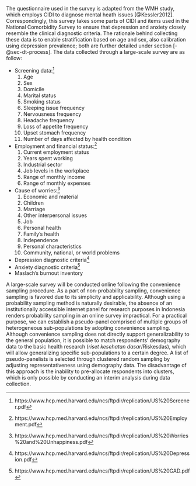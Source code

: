 The questionnaire used in the survey is adapted from the WMH study, which employs CIDI to diagnose mental heath issues [@Kessler2012]. Correspondingly, this survey takes some parts of CIDI and items used in the National Comorbidity Survey to ensure that depression and anxiety closely resemble the clinical diagnostic criteria. The rationale behind collecting these data is to enable stratification based on age and sex, also calibration using depression prevalence; both are further detailed under section [-@sec-dt-process]. The data collected through a large-scale survey are as follow:

- Screening data:^[https://www.hcp.med.harvard.edu/ncs/ftpdir/replication/US%20Screener.pdf]
  1. Age
  1. Sex
  1. Domicile
  1. Marital status
  1. Smoking status
  1. Sleeping issue frequency
  1. Nervousness frequency
  1. Headache frequency
  1. Loss of appetite frequency
  1. Upset stomach frequency
  1. Number of days affected by health condition
- Employment and financial status:^[https://www.hcp.med.harvard.edu/ncs/ftpdir/replication/US%20Employment.pdf]
  1. Current employment status
  1. Years spent working
  1. Industrial sector
  1. Job levels in the workplace
  1. Range of monthly income
  1. Range of monthly expenses
- Cause of worries:^[https://www.hcp.med.harvard.edu/ncs/ftpdir/replication/US%20Worries%20and%20Unhappiness.pdf]
  1. Economic and material
  1. Children
  1. Marriage
  1. Other interpersonal issues
  1. Job
  1. Personal health
  1. Family's health
  1. Independence
  1. Personal characteristics
  1. Community, national, or world problems
- Depression diagnostic criteria^[https://www.hcp.med.harvard.edu/ncs/ftpdir/replication/US%20Depression.pdf]
- Anxiety diagnostic criteria^[https://www.hcp.med.harvard.edu/ncs/ftpdir/replication/US%20GAD.pdf]
- Maslach's burnout inventory

A large-scale survey will be conducted online following the convenience sampling procedure. As a part of non-probability sampling, convenience sampling is favored due to its simplicity and applicability. Although using a probability sampling method is naturally desirable, the absence of an institutionally accessible internet panel for research purposes in Indonesia renders probability sampling in an online survey impractical. For a practical purpose, we can establish a pseudo-panel comprised of multiple groups of heterogeneous sub-populations by adopting convenience sampling. Although convenience sampling does not directly support generalizability to the general population, it is possible to match respondents' demography data to the basic health research (*riset kesehatan dasar*/Riskesdas), which will allow generalizing specific sub-populations to a certain degree. A list of pseudo-panelists is selected through clustered random sampling by adjusting representativeness using demography data. The disadvantage of this approach is the inability to pre-allocate respondents into clusters, which is only possible by conducting an interim analysis during data collection.
